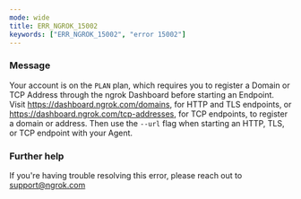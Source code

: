 ```yaml
---
mode: wide
title: ERR_NGROK_15002
keywords: ["ERR_NGROK_15002", "error 15002"]
---
```



### Message

Your account is on the `PLAN` plan, which requires you to register a Domain or TCP Address through the ngrok Dashboard before starting an Endpoint. Visit https://dashboard.ngrok.com/domains, for HTTP and TLS endpoints, or https://dashboard.ngrok.com/tcp-addresses, for TCP endpoints, to register a domain or address. Then use the `--url` flag when starting an HTTP, TLS, or TCP endpoint with your Agent.

<ErrorDetails />

### Further help

If you're having trouble resolving this error, please reach out to [support@ngrok.com](mailto:support@ngrok.com?subject=Help%20with%20ERR_NGROK_15002)
